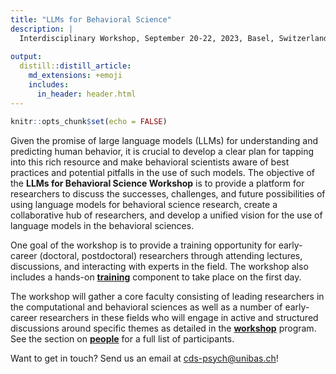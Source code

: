 ```yaml
---
title: "LLMs for Behavioral Science"
description: |
  Interdisciplinary Workshop, September 20-22, 2023, Basel, Switzerland. 
  
output: 
  distill::distill_article:
    md_extensions: +emoji
    includes:
      in_header: header.html
---
```


```r
knitr::opts_chunk$set(echo = FALSE)

```

Given the promise of large language models (LLMs) for understanding and predicting human behavior, it is crucial to develop a clear plan for tapping into this rich resource and make behavioral scientists aware of best practices and potential pitfalls in the use of such models. The objective of the **LLMs for Behavioral Science Workshop** is to provide a platform for researchers to discuss the successes, challenges, and future possibilities of using language models for behavioral science research, create a collaborative hub of researchers, and develop a unified vision for the use of language models in the behavioral sciences. 

One goal of the workshop is to provide a training opportunity for early-career (doctoral, postdoctoral) researchers through attending lectures, discussions, and interacting with experts in the field. The workshop also includes a hands-on **[training](training.html)** component to take place on the first day.  

The workshop will gather a core faculty consisting of leading researchers in the computational and behavioral sciences as well as a number of early-career researchers in these fields who will engage in active and structured discussions around specific themes as detailed in the **[workshop](workshop.html)** program. See the section on **[people](people.html)** for a full list of participants.

<aside>
Want to get in touch? Send us an email at [cds-psych@unibas.ch](mailto:cds-psych@unibas.ch)!
</aside>
